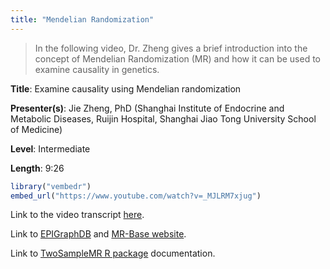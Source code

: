 ```yaml
---
title: "Mendelian Randomization"
---
```


> In the following video, Dr. Zheng gives a brief introduction into the concept of Mendelian Randomization (MR) and how it can be used to examine causality in genetics.

**Title**: Examine causality using Mendelian randomization

**Presenter(s)**: Jie Zheng, PhD (Shanghai Institute of Endocrine and Metabolic Diseases, Ruijin Hospital, Shanghai Jiao Tong University School of Medicine)

**Level**: Intermediate

**Length**: 9:26

```r
library("vembedr")
embed_url("https://www.youtube.com/watch?v=_MJLRM7xjug")
```

Link to the video transcript [here](software_MR_transcript.qmd).

Link to [EPIGraphDB](https://www.epigraphdb.org/) and [MR-Base website](https://www.mrbase.org/).

Link to [TwoSampleMR R package](https://mrcieu.github.io/TwoSampleMR/) documentation.
